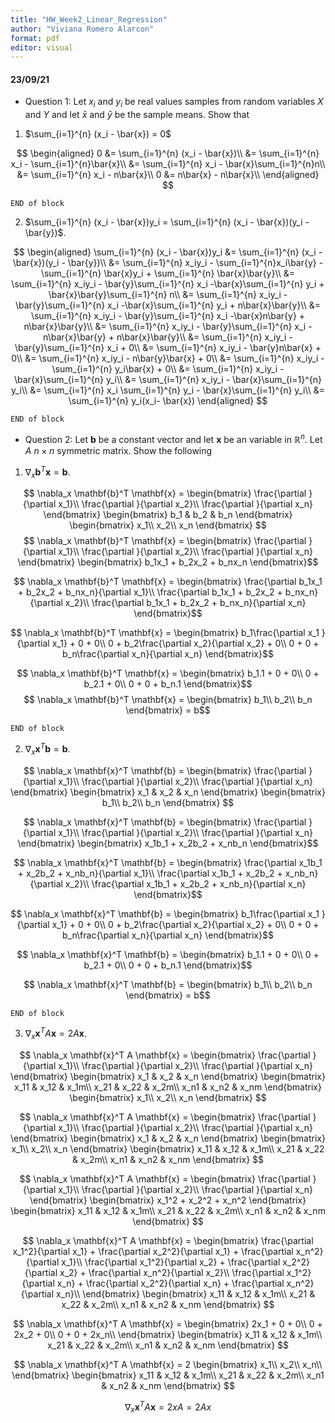 ```yaml
---
title: "HW_Week2_Linear_Regression"
author: "Viviana Romero Alarcon"
format: pdf
editor: visual
---
```


#### 23/09/21

-   Question 1: Let ${x_i}$ and ${y_i}$ be real values samples from random variables $X$ and $Y$ and let $\bar{x}$ and $\bar{y}$ be the sample means. Show that

1.  $\sum_{i=1}^{n} (x_i - \bar{x}) = 0$

$$
\begin{aligned}
0 &= \sum_{i=1}^{n} (x_i - \bar{x})\\
&= \sum_{i=1}^{n} x_i - \sum_{i=1}^{n}\bar{x}\\
&= \sum_{i=1}^{n} x_i - \bar{x}\sum_{i=1}^{n}n\\
&= \sum_{i=1}^{n} x_i - n\bar{x}\\
0 &=  n\bar{x} - n\bar{x}\\
\end{aligned}
$$

```         
END of block
```

2.  $\sum_{i=1}^{n} (x_i - \bar{x})y_i = \sum_{i=1}^{n} (x_i - \bar{x})(y_i - \bar{y})$.

$$
\begin{aligned}
\sum_{i=1}^{n} (x_i - \bar{x})y_i &= \sum_{i=1}^{n} (x_i - \bar{x})(y_i - \bar{y})\\
&= \sum_{i=1}^{n} x_iy_i - \sum_{i=1}^{n}x_i\bar{y} -\sum_{i=1}^{n} \bar{x}y_i + \sum_{i=1}^{n} \bar{x}\bar{y}\\
&= \sum_{i=1}^{n} x_iy_i - \bar{y}\sum_{i=1}^{n} x_i -\bar{x}\sum_{i=1}^{n} y_i + \bar{x}\bar{y}\sum_{i=1}^{n} n\\
&= \sum_{i=1}^{n} x_iy_i - \bar{y}\sum_{i=1}^{n} x_i -\bar{x}\sum_{i=1}^{n} y_i + n\bar{x}\bar{y}\\
&= \sum_{i=1}^{n} x_iy_i - \bar{y}\sum_{i=1}^{n} x_i -\bar{x}n\bar{y} + n\bar{x}\bar{y}\\
&= \sum_{i=1}^{n} x_iy_i - \bar{y}\sum_{i=1}^{n} x_i -n\bar{x}\bar{y} + n\bar{x}\bar{y}\\
&= \sum_{i=1}^{n} x_iy_i - \bar{y}\sum_{i=1}^{n} x_i + 0\\
&= \sum_{i=1}^{n} x_iy_i - \bar{y}n\bar{x} + 0\\
&= \sum_{i=1}^{n} x_iy_i - n\bar{y}\bar{x} + 0\\
&= \sum_{i=1}^{n} x_iy_i - \sum_{i=1}^{n} y_i\bar{x} + 0\\
&= \sum_{i=1}^{n} x_iy_i - \bar{x}\sum_{i=1}^{n} y_i\\
&= \sum_{i=1}^{n} x_iy_i - \bar{x}\sum_{i=1}^{n} y_i\\
&= \sum_{i=1}^{n} x_i \sum_{i=1}^{n} y_i - \bar{x}\sum_{i=1}^{n} y_i\\
&= \sum_{i=1}^{n} y_i(x_i- \bar{x})
\end{aligned}
$$

```         
END of block
```

-   Question 2: Let $\mathbf{b}$ be a constant vector and let $\mathbf{x}$ be an variable in $\mathbb{R}^n$. Let $A$ $n\times n$ symmetric matrix. Show the following

1.  $\nabla_x \mathbf{b}^T \mathbf{x} = \mathbf{b}$.

$$
\nabla_x \mathbf{b}^T \mathbf{x} = \begin{bmatrix}
\frac{\partial }{\partial x_1}\\
\frac{\partial }{\partial x_2}\\
\frac{\partial }{\partial x_n}
\end{bmatrix}
\begin{bmatrix}
b_1 & b_2 & b_n 
\end{bmatrix}
\begin{bmatrix}
x_1\\ 
x_2\\
x_n
\end{bmatrix}
$$ $$
  \nabla_x \mathbf{b}^T \mathbf{x} = \begin{bmatrix}
\frac{\partial }{\partial x_1}\\
\frac{\partial }{\partial x_2}\\
\frac{\partial }{\partial x_n}
\end{bmatrix}
\begin{bmatrix}
b_1x_1 + b_2x_2 + b_nx_n
\end{bmatrix}$$

$$
  \nabla_x \mathbf{b}^T \mathbf{x} = \begin{bmatrix}
\frac{\partial b_1x_1 + b_2x_2 + b_nx_n}{\partial x_1}\\
\frac{\partial b_1x_1 + b_2x_2 + b_nx_n}{\partial x_2}\\
\frac{\partial b_1x_1 + b_2x_2 + b_nx_n}{\partial x_n}
\end{bmatrix}$$

$$
  \nabla_x \mathbf{b}^T \mathbf{x} = \begin{bmatrix}
b_1\frac{\partial x_1 }{\partial x_1} + 0 + 0\\
0 + b_2\frac{\partial x_2}{\partial x_2} + 0\\
0 + 0 + b_n\frac{\partial x_n}{\partial x_n}
\end{bmatrix}$$

$$
  \nabla_x \mathbf{b}^T \mathbf{x} = \begin{bmatrix}
b_1.1 + 0 + 0\\
0 + b_2.1 + 0\\
0 + 0 + b_n.1
\end{bmatrix}$$ $$
  \nabla_x \mathbf{b}^T \mathbf{x} = \begin{bmatrix}
b_1\\
b_2\\
b_n
\end{bmatrix} = b$$

```         
END of block
```

2.  $\nabla_x \mathbf{x}^T \mathbf{b}= \mathbf{b}$.

$$
\nabla_x \mathbf{x}^T \mathbf{b} = \begin{bmatrix}
\frac{\partial }{\partial x_1}\\
\frac{\partial }{\partial x_2}\\
\frac{\partial }{\partial x_n}
\end{bmatrix}
\begin{bmatrix}
x_1 & x_2 & x_n 
\end{bmatrix}
\begin{bmatrix}
b_1\\ 
b_2\\
b_n
\end{bmatrix}
$$

$$
\nabla_x \mathbf{x}^T \mathbf{b} = \begin{bmatrix}
\frac{\partial }{\partial x_1}\\
\frac{\partial }{\partial x_2}\\
\frac{\partial }{\partial x_n}
\end{bmatrix}
\begin{bmatrix}
x_1b_1 + x_2b_2 + x_nb_n
\end{bmatrix}$$

$$
\nabla_x \mathbf{x}^T \mathbf{b} = \begin{bmatrix}
\frac{\partial x_1b_1 + x_2b_2 + x_nb_n}{\partial x_1}\\
\frac{\partial x_1b_1 + x_2b_2 + x_nb_n}{\partial x_2}\\
\frac{\partial x_1b_1 + x_2b_2 + x_nb_n}{\partial x_n}
\end{bmatrix}$$

$$
\nabla_x \mathbf{x}^T \mathbf{b} = \begin{bmatrix}
b_1\frac{\partial x_1 }{\partial x_1} + 0 + 0\\
0 + b_2\frac{\partial x_2}{\partial x_2} + 0\\
0 + 0 + b_n\frac{\partial x_n}{\partial x_n}
\end{bmatrix}$$

$$
\nabla_x \mathbf{x}^T \mathbf{b} = \begin{bmatrix}
b_1.1 + 0 + 0\\
0 + b_2.1 + 0\\
0 + 0 + b_n.1
\end{bmatrix}$$

$$
\nabla_x \mathbf{x}^T \mathbf{b} = \begin{bmatrix}
b_1\\
b_2\\
b_n
\end{bmatrix} = b$$

```         
END of block
```

3.  $\nabla_x \mathbf{x}^T A \mathbf{x} = 2 A \mathbf{x}$.

$$
\nabla_x \mathbf{x}^T A \mathbf{x} = \begin{bmatrix}
\frac{\partial }{\partial x_1}\\
\frac{\partial }{\partial x_2}\\
\frac{\partial }{\partial x_n}
\end{bmatrix}
\begin{bmatrix}
x_1 & x_2 & x_n 
\end{bmatrix}
\begin{bmatrix}
x_11 & x_12 & x_1m\\
x_21 & x_22 & x_2m\\
x_n1 & x_n2 & x_nm 
\end{bmatrix}
\begin{bmatrix}
x_1\\
x_2\\
x_n
\end{bmatrix}
$$

$$
\nabla_x \mathbf{x}^T A \mathbf{x} = \begin{bmatrix}
\frac{\partial }{\partial x_1}\\
\frac{\partial }{\partial x_2}\\
\frac{\partial }{\partial x_n}
\end{bmatrix}
\begin{bmatrix}
x_1 & x_2 & x_n 
\end{bmatrix}
\begin{bmatrix}
x_1\\
x_2\\
x_n
\end{bmatrix}
\begin{bmatrix}
x_11 & x_12 & x_1m\\
x_21 & x_22 & x_2m\\
x_n1 & x_n2 & x_nm 
\end{bmatrix}
$$

$$
\nabla_x \mathbf{x}^T A \mathbf{x} = \begin{bmatrix}
\frac{\partial }{\partial x_1}\\
\frac{\partial }{\partial x_2}\\
\frac{\partial }{\partial x_n}
\end{bmatrix}
\begin{bmatrix}
x_1^2 + x_2^2 + x_n^2 
\end{bmatrix}
\begin{bmatrix}
x_11 & x_12 & x_1m\\
x_21 & x_22 & x_2m\\
x_n1 & x_n2 & x_nm 
\end{bmatrix}
$$

$$
\nabla_x \mathbf{x}^T A \mathbf{x} = 
\begin{bmatrix}
\frac{\partial x_1^2}{\partial x_1} + \frac{\partial x_2^2}{\partial x_1} + \frac{\partial x_n^2}{\partial x_1}\\
\frac{\partial x_1^2}{\partial x_2} + \frac{\partial x_2^2}{\partial x_2} + \frac{\partial x_n^2}{\partial x_2}\\
\frac{\partial x_1^2}{\partial x_n} + \frac{\partial x_2^2}{\partial x_n} + \frac{\partial x_n^2}{\partial x_n}\\
\end{bmatrix}
\begin{bmatrix}
x_11 & x_12 & x_1m\\
x_21 & x_22 & x_2m\\
x_n1 & x_n2 & x_nm 
\end{bmatrix}
$$

$$
\nabla_x \mathbf{x}^T A \mathbf{x} = 
\begin{bmatrix}
2x_1 + 0 + 0\\
0 + 2x_2 + 0\\
0 + 0 + 2x_n\\
\end{bmatrix}
\begin{bmatrix}
x_11 & x_12 & x_1m\\
x_21 & x_22 & x_2m\\
x_n1 & x_n2 & x_nm 
\end{bmatrix}
$$

$$
\nabla_x \mathbf{x}^T A \mathbf{x} = 2
\begin{bmatrix}
x_1\\
x_2\\
x_n\\
\end{bmatrix}
\begin{bmatrix}
x_11 & x_12 & x_1m\\
x_21 & x_22 & x_2m\\
x_n1 & x_n2 & x_nm 
\end{bmatrix}
$$

$$
\nabla_x \mathbf{x}^T A \mathbf{x} = 2xA = 2Ax
$$
